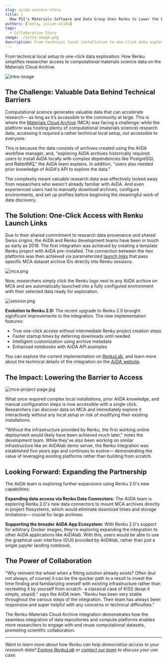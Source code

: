 ```yaml
---
slug: aiida-success-story
title: |
  How PSI's Materials Software and Data Group Uses Renku to Lower the Barrier to Entry for Data Reuse
authors: [laura, julian-aiida]
tags:
  - Collaboration Story
image: ./intro-image.png
description: From technical local installation to one-click data exploration
---
```


From technical local setup to one-click data exploration: How Renku simplifies
researcher access to computational materials science data on the Materials Cloud Archive.

![intro-image](intro-image.png)

<!-- truncate -->

## The Challenge: Valuable Data Behind Technical Barriers

Computational science generates valuable data that can accelerate research— as long as it’s
accessible to the community at large. This is where the [Materials Cloud
Archive](https://www.materialscloud.org/home) (MCA) was facing a challenge: while the platform was
hosting plenty of computational (materials science) research data, accessing it required a rather
technical local setup, not accessible to everyone.

This is because the data consists of archives created using the AiiDA workflow manager, and,
"exploring AiiDA archives historically required users to install AiiDA locally with complex
dependencies like PostgreSQL and RabbitMQ," the AiiDA team explains. In addition, "users also
needed prior knowledge of AiiDA's API to explore the data."

The complexity meant valuable research data was effectively locked away from researchers who weren't
already familiar with AiiDA. And even experienced users had to manually download archives, configure
environments, and set up profiles before beginning the meaningful work of data discovery.

## The Solution: One-Click Access with Renku Launch Links

Due to their shared commitment to research data provenance and shared Swiss origins, the AiiDA and
Renku development teams have been in touch as early as 2019. The first integration was achieved
by creating a template Renku project with AiiDA pre-installed. The connection between the two platforms
was then achieved via parameterized [launch
links](https://blog.renkulab.io/release-2025-05/#share-session-launch-links) that pass specific
MCA dataset archive IDs directly into Renku sessions.

![mca.png](mca.png)

Now, researchers simply click the Renku logo next to any AiiDA archive on MCA and are automatically
launched into a fully configured environment with their selected data ready for exploration.

![session.png](session.png)

**Evolution to Renku 2.0:** The recent upgrade to Renku 2.0 brought significant improvements to the
integration. The new implementation features:

- True one-click access without intermediate Renku project creation steps
- Faster startup times by deferring downloads until needed
- Intelligent customization using archive metadata
- Enhanced notebooks with AiiDA API examples

You can explore the current implementation on
[RenkuLab](https://renkulab.io/p/aiida/materials-cloud-archive), and learn more about the technical
details of the integration on the [AiiDA
website](https://aiida.net/news/posts/2025-10-10-aiida-renku-integration.html).

## The Impact: Lowering the Barrier to Access

![mca-project-page.jpg](mca-project-page.jpg)

What once required complex local installations, prior AiiDA knowledge, and manual configuration
steps is now accessible with a single click. Researchers can discover data on MCA and immediately
explore it interactively without any local setup or risk of modifying their existing installations.

"Without the infrastructure provided by Renku, the first working online deployment would likely have
been achieved much later," notes the development team. While they've also been working on similar
infrastructure like an AiiDAlab demo server, the Renku integration was established five years ago
and continues to evolve— demonstrating the value of leveraging existing platforms rather than
building from scratch.

## Looking Forward: Expanding the Partnership

The AiiDA team is exploring further expansions using Renku 2.0's new capabilities:

**Expanding data access via Renku Data Connectors:** The AiiDA team is exploring Renku 2.0's new
data connectors to mount MCA archives directly in project filesystems, which would eliminate
download times and storage limitations— crucial for large archives.

**Supporting the broader AiiDA App Ecosystem:** With Renku 2.0's support for arbitrary Docker
images, they're exploring expanding the integration to other AiiDA applications like AiiDAlab. With
this, users would be able to use the graphical user interface (GUI) provided by AiiDAlab, rather
than just a single jupyter landing notebook.

## The Power of Collaboration

"Why reinvent the wheel when a fitting solution already exists? Often (but not always, of course) it
can be the quicker path to a result to invest the time finding and familiarizing oneself with
existing infrastructure rather than recreating it by yourself from scratch- a classical case of
KISS (_keep it simple, stupid_)." says the AiiDA team. "Renku has been very stable throughout the
various steps of the integration. Their team has always been responsive and super helpful with any
concerns or technical difficulties."

The Renku-Materials Cloud Archive integration demonstrates how the seamless integration of data
repositories and compute platforms enables more researchers to engage with and reuse computational
datasets, promoting scientific collaboration.

---

_Want to learn more about how Renku can help democratize access to your research data? [Explore
RenkuLab](https://renkulab.io/) or [contact our
team](https://renku.notion.site/Contact-dd098db288ff433893a4d4d429da99c1) to discuss your use case._
